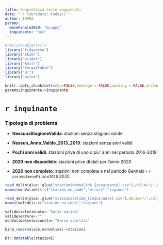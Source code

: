 ```yaml
---
title: Completezza serie inquinanti
date: "`r lubridate::today()`"
author: ISPRA
params:
  meseFinale2020: "Giugno"
  inquinante: "no2"
---
```


```r
#rm(list=objects())
library("tidyverse")
library("skimr")
library("visdat")
library("knitr")
library("formattable")
library("DT")
library("scico")

knitr::opts_chunk$set(echo=FALSE,message = FALSE,warning = FALSE,include=TRUE)
params$inquinante->inquinante
```


# `r inquinante`

### Tipologia di problema

- **NessunaStagioneValida**: stazioni senza stagioni valide

- **Nessun_Anno_Valido_2013_2019**: stazioni senza anni validi

- **Pochi anni validi**: stazioni prive di uno o piu' anni nel periodo 2016-2019

- **2020 non disponibile**: stazioni prive di dati per l'anno 2020

- **2020 non completo**: stazioni non complete a nel periodo Gennaio - `r params$meseFinale2020` 2020

```r
read_delim(glue::glue("stazioniNonValide_{inquinante}.csv"),delim=";",col_names = FALSE)->nonValide
names(nonValide)<-c("station_eu_code","errore","regione")

read_delim(glue::glue("stazioniValide_{inquinante}.csv"),delim=";",col_names = FALSE)->valide
names(valide)<-c("station_eu_code","regione")

```


```r
valide$selezionata<-"Serie valida"
valide$errore<-""
nonValide$selezionata<-"Serie scartata"

bind_rows(valide,nonValide)->stazioni
```

```r
DT::datatable(stazioni)
```